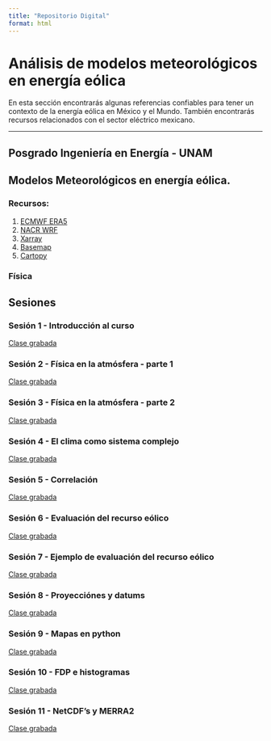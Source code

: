 ```yaml
---
title: "Repositorio Digital"
format: html
---
```


# Análisis de modelos meteorológicos en energía eólica

En esta sección encontrarás algunas referencias confiables para tener un contexto de la energía eólica en México y el Mundo. También encontrarás recursos relacionados con el sector eléctrico mexicano.

-----------------------
## Posgrado Ingeniería en Energía - UNAM


## Modelos Meteorológicos en energía eólica.

### Recursos:


1. [ECMWF ERA5](https://cds.climate.copernicus.eu/cdsapp#!/dataset/reanalysis-era5-single-levels?tab=overview)
2. [NACR WRF](https://www.mmm.ucar.edu/models/wrf)
3. [Xarray](https://docs.xarray.dev/en/stable/)
4. [Basemap](https://basemaptutorial.readthedocs.io/en/latest/)
5. [Cartopy](https://mappinggis.com/2022/10/primeros-pasos-con-cartopy-paquete-de-python-para-crear-mapas/)

### Física


## Sesiones


### Sesión 1 - Introducción al curso
<a class="btn btn-primary btn-sm" href="https://youtu.be/T1Wez6biYaA?si=k5F51QcEbmIhY20Z" role="button">Clase grabada</a>



### Sesión 2 - Física en la atmósfera - parte 1
<a class="btn btn-primary btn-sm" href="https://youtu.be/GNZ2hRBZIIg?si=EddjQyF8vlX8_WLF" role="button">Clase grabada</a>



### Sesión 3 - Física en la atmósfera - parte 2
<a class="btn btn-primary btn-sm" href="https://youtu.be/XHY7_1i4jIQ?si=jNy5fBldmeTjDAdC" role="button">Clase grabada</a>



### Sesión 4 - El clima como sistema complejo

<a class="btn btn-primary btn-sm" href="https://youtu.be/xJyrPW_lWKY?si=YavkA5lgnolQrY2-" role="button">Clase grabada</a>


### Sesión 5 - Correlación
<a class="btn btn-primary btn-sm" href="https://youtu.be/Fk_TbEJgaAA?si=9YQuluCXpi5jE9Ew" role="button">Clase grabada</a>



### Sesión 6 - Evaluación del recurso eólico
<a class="btn btn-primary btn-sm" href="https://youtu.be/s8_W7gh03xc?si=QA79-fU30b0vvG-I" role="button">Clase grabada</a>



### Sesión 7 - Ejemplo de evaluación del recurso eólico
<a class="btn btn-primary btn-sm" href="https://youtu.be/DmtTJ2IPCsM?si=yfgI8cGCd_o9RsW2" role="button">Clase grabada</a>



### Sesión 8 - Proyecciónes y datums
<a class="btn btn-primary btn-sm" href="https://youtu.be/r0BbRPwAOdM?si=vCFrxq4TrkmyYljQ" role="button">Clase grabada</a>



### Sesión 9 - Mapas en python
<a class="btn btn-primary btn-sm" href="https://youtu.be/5dPrArFuJwA?si=locrOldU1yTmyTB9" role="button">Clase grabada</a>



### Sesión 10 - FDP e histogramas
<a class="btn btn-primary btn-sm" href="https://youtu.be/zv8WZ5-DY_E?si=RXmp9ISj6hOVH5nH" role="button">Clase grabada</a>


### Sesión 11 - NetCDF's y MERRA2
<a class="btn btn-primary btn-sm" href="https://youtu.be/zkSzqc9gKP0?si=Cgc3HhXyD8VO6f8_" role="button">Clase grabada</a>
